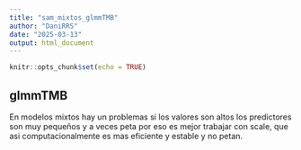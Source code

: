 ```yaml
---
title: "sam_mixtos_glmmTMB"
author: "DaniRRS"
date: "2025-03-13"
output: html_document
---
```


```r
knitr::opts_chunk$set(echo = TRUE)
```

## glmmTMB

En modelos mixtos hay un problemas si los valores son altos los predictores son muy pequeños y a veces peta por eso es mejor trabajar con scale, que asi computacionalmente es mas eficiente y estable y no petan.